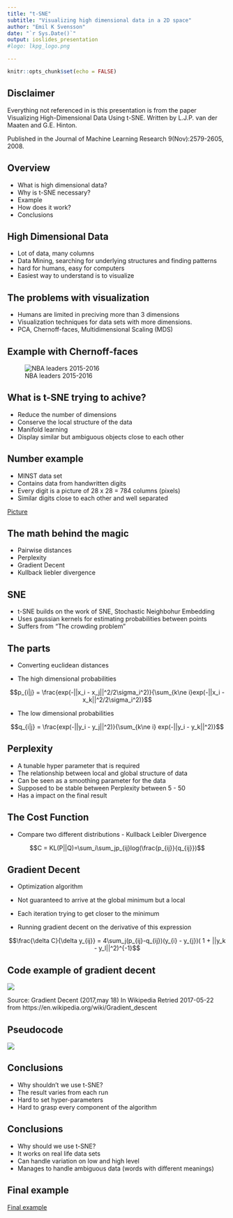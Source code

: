 ```yaml
--- 
title: "t-SNE" 
subtitle: "Visualizing high dimensional data in a 2D space" 
author: "Emil K Svensson" 
date: "`r Sys.Date()`" 
output: ioslides_presentation 
#logo: lkpg_logo.png

---
```


```r
knitr::opts_chunk$set(echo = FALSE)
```

## Disclaimer

Everything not referenced in is this presentation is from the paper Visualizing
High-Dimensional Data Using t-SNE. Written by  L.J.P. van der Maaten and G.E.
Hinton.

Published in the Journal of Machine Learning Research 9(Nov):2579-2605, 2008.

## Overview

- What is high dimensional data? 
- Why is t-SNE necessary? 
- Example
- How does it work? 
- Conclusions

## High Dimensional Data

- Lot of data, many columns 
- Data Mining, searching for underlying structures and finding patterns 
- hard for humans, easy for computers 
- Easiest way to understand is to visualize

## The problems with visualization

- Humans are limited in preciving more than 3 dimensions 
- Visualization techniques for data sets with more dimensions. 
- PCA, Chernoff-faces, Multidimensional Scaling (MDS)

## Example with Chernoff-faces

![NBA leaders 2015-2016](exnba.png)

## What is t-SNE trying to achive?

- Reduce the number of dimensions 
- Conserve the local structure of the data 
- Manifold learning 
- Display similar but ambiguous objects close to each other

## Number example

- MINST data set 
- Contains data from handwritten digits 
- Every digit is a picture of 28 x 28  = 784 columns (pixels) 
- Similar digits close to each other and well separated

[Picture](https://lvdmaaten.github.io/tsne/examples/mnist_tsne.jpg)


## The math behind the magic

- Pairwise distances 
- Perplexity
- Gradient Decent 
- Kullback liebler divergence

## SNE

- t-SNE builds on the work of SNE, Stochastic Neighbohur Embedding
- Uses gaussian kernels for estimating probabilities between points
- Suffers from "The crowding problem"


## The parts

- Converting euclidean distances

- The high dimensional probabilities

$$p_{i|j} = \frac{exp(-||x_i - x_j||^2/2\sigma_i^2)}{\sum_{k\ne i}exp(-||x_i - x_k||^2/2\sigma_i^2)}$$

- The low dimensional probabilities

$$q_{i|j} = \frac{exp(-||y_i - y_j||^2)}{\sum_{k\ne i} exp(-||y_i - y_k||^2)}$$


## Perplexity

- A tunable hyper parameter that is required 
- The relationship between local and global structure of data 
- Can be seen as a smoothing parameter for the data
- Supposed to be stable between Perplexity between 5 - 50
- Has a impact on the final result 

## The Cost Function

- Compare two different distributions - Kullback Leibler Divergence


$$C = KL(P||Q)=\sum_i\sum_jp_{ij}log(\frac{p_{ij}}{q_{ij}})$$


## Gradient Decent

- Optimization algorithm

- Not guaranteed to arrive at the global minimum but a local

- Each iteration trying to get closer to the minimum

- Running gradient decent on the derivative of this expression

$$\frac{\delta C}{\delta y_{ij}} = 4\sum_j(p_{ij}-q_{ij})(y_{i} - y_{j})( 1 +
||y_k - y_l||^2)^{-1}$$

## Code example of gradient decent

![](https://upload.wikimedia.org/wikipedia/commons/6/68/Gradient_ascent_%28surface%29.png)

Source: Gradient Decent (2017,may 18) In Wikipedia Retried 2017-05-22 from
https://en.wikipedia.org/wiki/Gradient_descent




## Pseudocode

![](tsne_code.png)


## Conclusions

- Why shouldn't we use t-SNE? 
- The result varies from each run 
- Hard to set hyper-parameters 
- Hard to grasp every component of the algorithm

## Conclusions

- Why should we use t-SNE? 
- It works on real life data sets 
- Can handle variation on low and high level
- Manages to handle ambiguous data (words with different meanings)

## Final example 

[Final example](http://distill.pub/2016/misread-tsne/)
